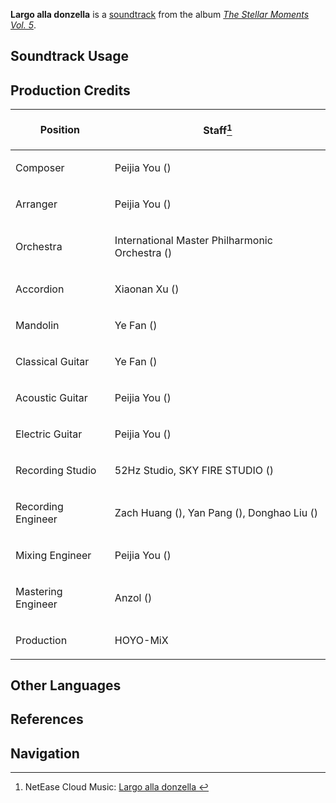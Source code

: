 {{Soundtrack Infobox
|image          = The Stellar Moments Vol. 5.png
|album          = The Stellar Moments Vol. 5
|disc           = 
|number         = 01
|featured       =
|featured2      =
|featured3      =
|featured_disc  =
|featured_disc2 =
|featured_disc3 =
|youtube_id     = IcIKuuKSd5Y
|spotify_id     = 5WbI5M7AYhHVKnqlc6JhCM
|previous       = 
|next           = Via col vento rosato
}}
'''Largo alla donzella''' is a [[soundtrack]] from the album ''[[The Stellar Moments Vol. 5]]''.

==Soundtrack Usage==
{{Soundtrack Usage
|quest = 
|location = 
|domain = 
|eventgameplay = 
|mediaoriginal = Character Demo;;Navia
}}
<!--
==Other Arrangements==
{{Files by Category Gallery|Media Using an Unreleased Arrangement of Novatio Novena Soundtrack}}
-->
==Production Credits==
{| class='wikitable'
! Position
! Staff<ref>NetEase Cloud Music: [https://music.163.com/#/song?id=2666551240 Largo alla donzella {{zh|船明伞彩}}]</ref>
|-
! Composer
| Peijia You ({{zh|尤裴佳}})
|-
! Arranger
| Peijia You ({{zh|尤裴佳}})
|-
! Orchestra
| International Master Philharmonic Orchestra ({{zh|国际首席爱乐乐团}})
|-
! Accordion
| Xiaonan Xu ({{zh|许笑男}})
|-
! Mandolin
| Ye Fan ({{zh|范晔}})
|-
! Classical Guitar
| Ye Fan ({{zh|范晔}})
|-
! Acoustic Guitar
| Peijia You ({{zh|尤裴佳}})
|-
! Electric Guitar
| Peijia You ({{zh|尤裴佳}})
|-
! Recording Studio
| 52Hz Studio, SKY FIRE STUDIO ({{zh|九紫天诚录音棚}})
|-
! Recording Engineer
| Zach Huang ({{zh|黄巍}}), Yan Pang ({{zh|庞岩}}), Donghao Liu ({{zh|刘东昊}})
|-
! Mixing Engineer
| Peijia You ({{zh|尤裴佳}})
|-
! Mastering Engineer
| Anzol ({{zh|鸦雀有声}})
|-
! Production
| HOYO-MiX
|}

<!--
==Trivia==
-->
==Other Languages==
{{Other Languages
|en       = Largo alla donzella
|zhs      = 船明伞彩
|zhs_rm   = 
|zht      = 船明傘彩
|zht_rm   = 
|zh_tl    = 
|ja       = お嬢様のお出まし
|ja_rm    = Ojou-sama no Odemashi
|ja_tl    = 
|ko       = Largo alla donzella
|ko_tl    = 
|es       = Largo alla donzella
|fr       = Largo alla donzella
|ru       = Largo alla donzella
|th       = Largo alla donzella
|vi       = Largo alla donzella
|de       = Largo alla donzella
|id       = Largo alla donzella
|pt       = Largo alla donzella
|tr       = Largo alla donzella
|it       = Largo alla donzella
}}

==References==
{{Reflist}}

==Navigation==
{{Soundtrack Navbox|The Stellar Moments}}